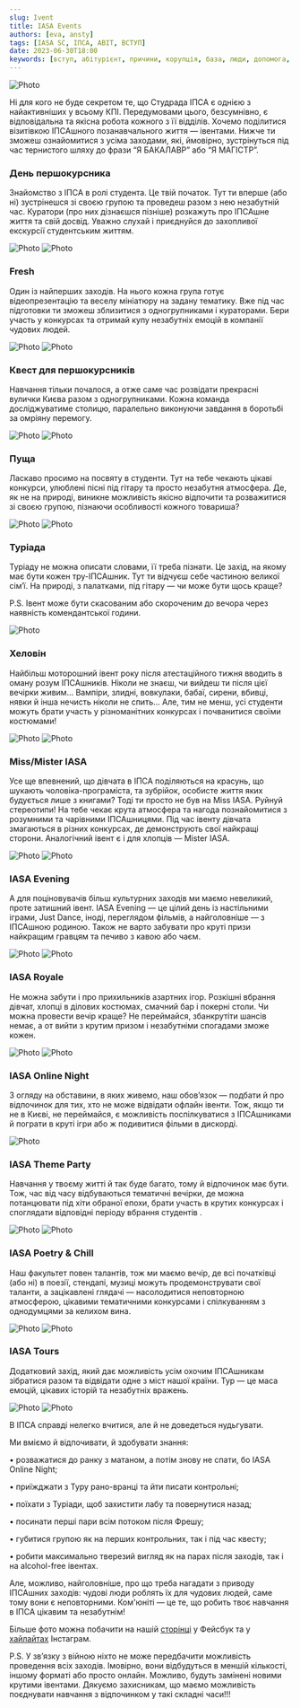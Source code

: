 ```yaml
---
slug: Ivent
title: IASA Events
authors: [eva, ansty]
tags: [IASA SC, ІПСА, ABIT, ВСТУП]
date: 2023-06-30T18:00
keywords: [вступ, абітурієнт, причини, корупція, база, люди, допомога, дедлайн, знання, Студрада, робота, можливості]
---
```

![Photo](./title.png)

Ні для кого не буде секретом те, що Студрада ІПСА є однією з найактивніших у всьому КПІ. Передумовами цього, безсумнівно, є відповідальна та якісна робота кожного з її відділів. Хочемо поділитися візитівкою ІПСАшного позанавчального життя — івентами. Нижче ти зможеш ознайомитися з усіма заходами, які, ймовірно, зустрінуться під час тернистого шляху до фрази “Я БАКАЛАВР” або “Я МАГІСТР”. 

### День першокурсника

Знайомство з ІПСА в ролі студента. Це твій початок. Тут ти вперше (або ні) зустрінешся зі своєю групою та проведеш разом з нею незабутній час. Куратори (про них дізнаєшся пізніше) розкажуть про ІПСАшне життя та свій досвід. Уважно слухай і приєднуйся до захопливої екскурсії студентським життям.

![Photo](./first1.jpg)
![Photo](./first2.jpg)

### Fresh

Один із найперших заходів. На нього кожна група готує відеопрезентацію та веселу мініатюру на задану тематику. Вже під час підготовки ти зможеш зблизитися з одногрупниками і кураторами. Бери участь у конкурсах та отримай купу незабутніх емоцій в компанії чудових людей.

![Photo](./two-fresh.jpg)
![Photo](./two-fresh2.jpg)

### Квест для першокурсників

Навчання тільки почалося, а отже саме час розвідати прекрасні вулички Києва разом з одногрупниками. Кожна команда досліджуватиме столицю, паралельно виконуючи завдання в боротьбі за омріяну перемогу.

![Photo](./three-kvest.jpg)
![Photo](./three-kvest2.jpg)

### Пуща

Ласкаво просимо на посвяту в студенти. Тут на тебе чекають цікаві конкурси, улюблені пісні під гітару та просто незабутня атмосфера. Де, як не на природі, виникне можливість якісно відпочити та розважитися зі своєю групою, пізнаючи особливості кожного товариша?

![Photo](./four-pych.jpg)
![Photo](./four-pych2.jpg)

### Туріада

Туріаду не можна описати словами, її треба пізнати. Це захід, на якому має бути кожен тру-ІПСАшник. Тут ти відчуєш себе частиною великої сім’ї. На природі, з палатками, під гітару — чи може бути щось краще?

P.S. Івент може бути скасованим або скороченим до вечора через наявність комендантської години.

![Photo](./five-tyriada.jpg)

### Хеловін 

Найбільш моторошний івент року після атестаційного тижня вводить в оману розум ІПСАшників. Ніколи не знаєш, чи вийдеш ти після цієї вечірки живим… Вампіри, злидні, вовкулаки, бабаї, сирени, вбивці, нявки й інша нечисть ніколи не спить… Але, тим не менш, усі студенти можуть брати участь у різноманітних конкурсах і почванитися своїми костюмами!

![Photo](./six-helovin.jpg)
![Photo](./six-helovin2.jpg)

### Miss/Mister IASA

Усе ще впевнений, що дівчата в ІПСА поділяються на красунь, що шукають чоловіка-програміста, та зубрійок, особисте життя яких будується лише з книгами? Тоді ти просто не був на Miss IASA. Руйнуй стереотипи! На тебе чекає крута атмосфера та нагода познайомитися з розумними та чарівними ІПСАшницями. Під час івенту дівчата змагаються в різних конкурсах, де демонструють свої найкращі сторони. Аналогічний івент є і для хлопців — Mister IASA.

![Photo](./seven-miss.jpg)
![Photo](./seven-mister.jpg)

### IASA Evening 

А для поціновувачів більш культурних заходів ми маємо невеликий, проте затишний івент. IASA Evening — це цілий день із настільними іграми, Just Dance, іноді, переглядом фільмів, а найголовніше — з ІПСАшною родиною. Також не варто забувати про круті призи найкращим гравцям та печиво з кавою або чаєм.

![Photo](./eight-evning.jpg)
![Photo](./eight-evning2.jpg)

### IASA Royale 

Не можна забути і про прихильників азартних ігор. Розкішні вбрання дівчат, хлопці в ділових костюмах, смачний бар і покерні столи. Чи можна провести вечір краще? Не переймайся, збанкрутіти шансів немає, а от вийти з крутим призом і незабутніми спогадами зможе кожен.

![Photo](./nine-royale.jpg)
![Photo](./nine-royale2.jpg)

### IASA Online Night

З огляду на обставини, в яких живемо, наш обовʼязок — подбати й про відпочинок для тих, хто не може відвідати офлайн івенти. Тож, якщо ти не в Києві, не переймайся, є можливість поспілкуватися з ІПСАшниками й пограти в круті ігри або ж подивитися фільми в дискорді.

![Photo](./ten-onlinenight.jpg)

### IASA Theme Party 

Навчання у твоєму житті й так буде багато, тому й відпочинок має бути. Тож, час від часу відбуваються тематичні вечірки, де можна потанцювати під хіти обраної епохи, брати участь в крутих конкурсах і споглядати відповідні періоду вбрання студентів .

![Photo](./eleven-theme.jpg)
![Photo](./eleven-theme2.jpg)

### IASA Poetry & Chill

Наш факультет повен талантів, тож ми маємо вечір, де всі початківці (або ні) в поезії, стендапі, музиці можуть продемонструвати свої таланти, а зацікавлені глядачі — насолодитися неповторною атмосферою, цікавими тематичними конкурсами і спілкуванням з однодумцями за келихом вина.

![Photo](./poetry.jpg)
![Photo](./poetry2.jpg)

### IASA Tours

Додатковий захід, який дає можливість усім охочим ІПСАшникам зібратися разом та відвідати одне з міст нашої країни. Тур — це маса емоцій, цікавих історій та незабутніх вражень. 

![Photo](./tours.jpg)
![Photo](./tours2.jpg)

В ІПСА справді нелегко вчитися, але й не доведеться  нудьгувати. 

Ми вміємо й відпочивати, й здобувати знання: 

• розважатися до ранку з матаном, а потім знову не спати, бо IASA Online Night;

• приїжджати з Туру рано-вранці та йти писати контрольні;

• поїхати з Туріади, щоб захистити лабу та повернутися назад;

• посинати перші пари всім потоком після Фрешу;

• губитися групою як на перших контрольних, так і  під час квесту;

• робити максимально тверезий вигляд як на парах після заходів, так і на alcohol-free івентах.

Але, можливо, найголовніше, про що треба нагадати з приводу ІПСАшних заходів: чудові люди роблять їх для чудових людей, саме тому вони є неповторними. Ком'юніті — це те, що робить твоє навчання в ІПСА цікавим та незабутнім!

Більше фото можна побачити на нашій [сторінці](https://www.hashtap.com/redirect?url=https%3A%2F%2Fwww.hashtap.com%2Fredirect%3Furl%3Dhttps%253A%252F%252Fwww.facebook.com%252Fstudrada.iasa%252F%26strict%3D0%26redirect_token%3D40c9b898dc06548caa6b30f07e4010a6ab2f435b29708ac856ffbc1507130188e5624379582725590d07df9da4262bc71b3faf67989f588dee344635a20a6e72&strict=0&redirect_token=8fd5ba75b077c7c1b0acb51de901eaee0c8e185adf252ea0ba249e160b1279d1624feeebb19cf7c7f69fa43b7901c317c581208fc77c1bd763371f81ac0e3810) у Фейсбук та у [хайлайтах](https://www.hashtap.com/redirect?url=https%3A%2F%2Fwww.hashtap.com%2Fredirect%3Furl%3Dhttps%253A%252F%252Fwww.instagram.com%252Fstudrada_iasa%252F%253Figshid%253D1q0npfl93sd4j%26strict%3D0%26redirect_token%3D9ff1c2ad4f5fb699bb86bce5afb96cfe98fffb141eb339b5b79d804b0ceb8fd14e4f8f91815320b01df673930fe8b85692d1c0352b3ae1f7414865b915d7b39e&strict=0&redirect_token=a4874a0673cb68c62b1c5ac53914588f1a5f574c9beef5e4543a1e5787e433cdf16feac19f09a9b23b477c8d63c620bcc7a10efd512909927ffe883c2ddd45ba) Інстаграм.

P.S. У зв’язку з війною ніхто не може передбачити можливість проведення всіх заходів. Імовірно, вони відбудуться в меншій кількості, іншому форматі або просто онлайн. Можливо, будуть замінені новими крутими івентами. Дякуємо захисникам, що маємо можливість поєднувати навчання з відпочинком у такі складні часи!!!




